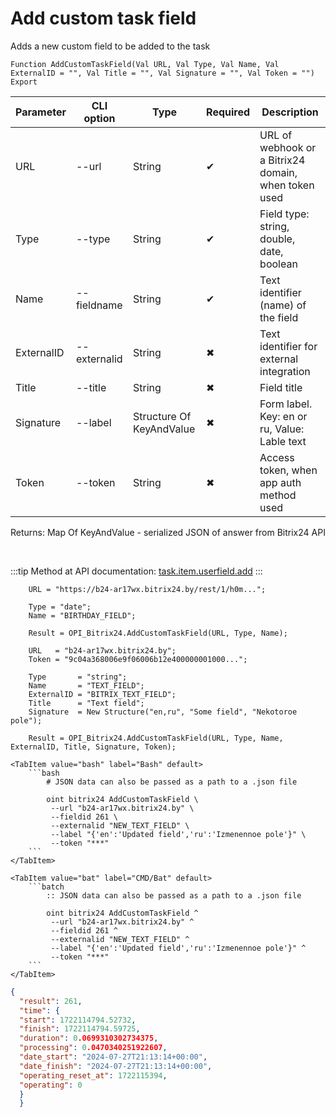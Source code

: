 ﻿---
sidebar_position: 2
description: Add custom task field and other functions to work with Bitrix24 in the Open Integration Package, a free open-source integration library for 1C:Enterprise 8, OneScript and CLI
keywords: [1C, 1С, 1С:Enterprise, 1С:Enterprise 8.3, API, Integration, Services, Exchange, OneScript, CLI, Bitrix24]
---


# Add custom task field
 Adds a new custom field to be added to the task



`Function AddCustomTaskField(Val URL, Val Type, Val Name, Val ExternalID = "", Val Title = "", Val Signature = "", Val Token = "") Export`

  | Parameter | CLI option | Type | Required | Description |
  |-|-|-|-|-|
  | URL | --url | String | &#x2714; | URL of webhook or a Bitrix24 domain, when token used |
  | Type | --type | String | &#x2714; | Field type: string, double, date, boolean |
  | Name | --fieldname | String | &#x2714; | Text identifier (name) of the field |
  | ExternalID | --externalid | String | &#x2716; | Text identifier for external integration |
  | Title | --title | String | &#x2716; | Field title |
  | Signature | --label | Structure Of KeyAndValue | &#x2716; | Form label. Key: en or ru, Value: Lable text |
  | Token | --token | String | &#x2716; | Access token, when app auth method used |

  
  Returns:  Map Of KeyAndValue - serialized JSON of answer from Bitrix24 API

<br/>

:::tip
Method at API documentation: [task.item.userfield.add](https://dev.1c-bitrix.ru/rest_help/tasks/task/userfield/add.php)
:::
<br/>



```bsl title="1C:Enterprise/OneScript code example"
    URL = "https://b24-ar17wx.bitrix24.by/rest/1/h0m...";

    Type = "date";
    Name = "BIRTHDAY_FIELD";

    Result = OPI_Bitrix24.AddCustomTaskField(URL, Type, Name);

    URL   = "b24-ar17wx.bitrix24.by";
    Token = "9c04a368006e9f06006b12e400000001000...";

    Type       = "string";
    Name       = "TEXT_FIELD";
    ExternalID = "BITRIX_TEXT_FIELD";
    Title      = "Text field";
    Signature  = New Structure("en,ru", "Some field", "Nekotoroe pole");

    Result = OPI_Bitrix24.AddCustomTaskField(URL, Type, Name, ExternalID, Title, Signature, Token);
```
 

 <Tabs>
  
    <TabItem value="bash" label="Bash" default>
        ```bash
            # JSON data can also be passed as a path to a .json file
            
            oint bitrix24 AddCustomTaskField \
             --url "b24-ar17wx.bitrix24.by" \
             --fieldid 261 \
             --externalid "NEW_TEXT_FIELD" \
             --label "{'en':'Updated field','ru':'Izmenennoe pole'}" \
             --token "***"
        ```
    </TabItem>
  
    <TabItem value="bat" label="CMD/Bat" default>
        ```batch
            :: JSON data can also be passed as a path to a .json file
            
            oint bitrix24 AddCustomTaskField ^
             --url "b24-ar17wx.bitrix24.by" ^
             --fieldid 261 ^
             --externalid "NEW_TEXT_FIELD" ^
             --label "{'en':'Updated field','ru':'Izmenennoe pole'}" ^
             --token "***"
        ```
    </TabItem>
</Tabs>


```json title="Result"
{
  "result": 261,
  "time": {
  "start": 1722114794.52732,
  "finish": 1722114794.59725,
  "duration": 0.0699310302734375,
  "processing": 0.0470340251922607,
  "date_start": "2024-07-27T21:13:14+00:00",
  "date_finish": "2024-07-27T21:13:14+00:00",
  "operating_reset_at": 1722115394,
  "operating": 0
  }
  }
```
